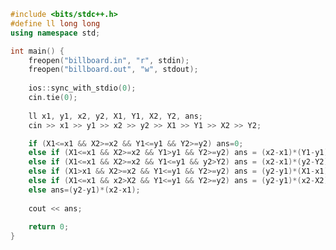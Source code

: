 ```cpp
#include <bits/stdc++.h>
#define ll long long
using namespace std;

int main() {
    freopen("billboard.in", "r", stdin);
    freopen("billboard.out", "w", stdout);
    
    ios::sync_with_stdio(0);
    cin.tie(0);
    
    ll x1, y1, x2, y2, X1, Y1, X2, Y2, ans;
    cin >> x1 >> y1 >> x2 >> y2 >> X1 >> Y1 >> X2 >> Y2;

    if (X1<=x1 && X2>=x2 && Y1<=y1 && Y2>=y2) ans=0; 
    else if (X1<=x1 && X2>=x2 && Y1>y1 && Y2>=y2) ans = (x2-x1)*(Y1-y1);
    else if (X1<=x1 && X2>=x2 && Y1<=y1 && y2>Y2) ans = (x2-x1)*(y2-Y2);
    else if (X1>x1 && X2>=x2 && Y1<=y1 && Y2>=y2) ans = (y2-y1)*(X1-x1);
    else if (X1<=x1 && x2>X2 && Y1<=y1 && Y2>=y2) ans = (y2-y1)*(x2-X2);
    else ans=(y2-y1)*(x2-x1);
    
    cout << ans;
    
    return 0;
}
```
